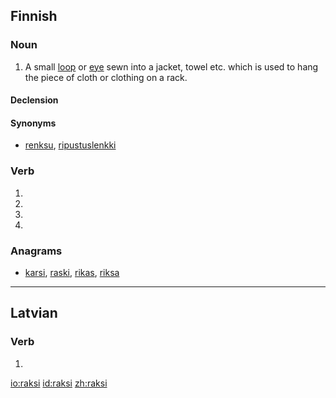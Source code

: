 ==Finnish==

===Noun===
{{fi-noun}}

# A small [[loop]] or [[eye]] sewn into a jacket, towel etc. which is used to hang the piece of cloth or clothing on a rack.

====Declension====
{{fi-decl-risti|raks|||a}}

====Synonyms====
* [[renksu]], [[ripustuslenkki]]

===Verb===
{{head|fi|verb form}}

# {{fi-form of|type=verb|raksia|pr=third-person|pl=singular|mood=indicative|tense=past}}
# {{fi-form of|type=verb|raksia|mood=indicative|tense=present connegative}}
# {{fi-form of|type=verb|raksia|pr=second-person|pl=singular|mood=imperative|tense=present}}
# {{fi-form of|type=verb|raksia|pr=second-person|pl=singular|mood=imperative|tense=present connegative}}

===Anagrams===
* [[karsi#Finnish|karsi]], [[raski#Finnish|raski]], [[rikas#Finnish|rikas]], [[riksa#Finnish|riksa]]

----

==Latvian==

===Verb===
{{head|lv|verb form}}

# {{lv-inflection of|rakt|2nd|s|fut|ind|v}}

[[io:raksi]]
[[id:raksi]]
[[zh:raksi]]